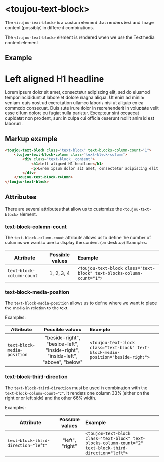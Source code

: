 # &lt;toujou-text-block&gt;
The `<toujou-text-block>` is a custom element that renders text and image content (possibly) in different combinations.

The `<toujou-text-block>` element is rendered when we use the Textmedia content element


## Example
<toujou-text-block class="toujouext-block" text-blocks-column-count="1">
    <toujou-text-block-column class="text-block-column">
        <div class="text-block__content">
            <h1>Left aligned H1 headline</h1>
            <p>Lorem ipsum dolor sit amet, consectetur adipiscing elit, sed do eiusmod tempor incididunt ut labore et dolore magna aliqua. Ut enim ad minim veniam, quis nostrud exercitation ullamco laboris nisi ut aliquip ex ea commodo consequat. Duis aute irure dolor in reprehenderit in voluptate velit esse cillum dolore eu fugiat nulla pariatur. Excepteur sint occaecat cupidatat non proident, sunt in culpa qui officia deserunt mollit anim id est laborum.</p>
        </div>
    </toujou-text-block-column>
</toujou-text-block>


## Markup example
```html
<toujou-text-block class="text-block" text-blocks-column-count="1">
    <toujou-text-block-column class="text-block-column">
        <div class="text-block__content">
            <h1>Left aligned H1 headline</h1>
            <p>Lorem ipsum dolor sit amet, consectetur adipiscing elit, sed do eiusmod tempor incididunt ut labore et dolore magna aliqua. Ut enim ad minim veniam, quis nostrud exercitation ullamco laboris nisi ut aliquip ex ea commodo consequat. Duis aute irure dolor in reprehenderit in voluptate velit esse cillum dolore eu fugiat nulla pariatur. Excepteur sint occaecat cupidatat non proident, sunt in culpa qui officia deserunt mollit anim id est laborum.</p>
        </div>
    </toujou-text-block-column>
</toujou-text-block>
```


## Attributes
There are several attributes that allow us to customize the `<toujou-text-block>` element.


### text-block-column-count
The `text-block-column-count` attribute allows us to define the number of columns we want to use to display the content (on desktop)
Examples:

| Attribute | Possible values | Example                                                                |
|---|:---:|:-----------------------------------------------------------------------|
| `text-block-column-count` | 1, 2, 3, 4 | `<toujou-text-block class="text-block" text-blocks-column-count="1">`  |


### text-block-media-position
The `text-block-media-position` allows us to define where we want to place the media in relation to the text.

Examples:

| Attribute | Possible values | Example |
|---|:---:|:---|
| `text-block-media-position` | "beside-right", "beside-left", "inside-right", "inside-left", "above", "below" | `<toujou-text-block class="text-block" text-block-media-position="beside-right">`  |


### text-block-third-direction
The `text-block-third-direction` must be used in combination with the `text-block-column-count="2"`. It renders one column 33% (either on the right or or left side) and the other 66% width.

Examples:

| Attribute | Possible values | Example |
|---|:---:|:---|
| `text-block-third-direction="left"` | "left", "right" | `<toujou-text-block class="text-block" text-blocks-column-count="2" text-block-third-direction="left">`  |
